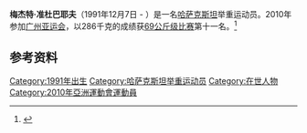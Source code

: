 '''梅杰特·准杜巴耶夫'''（1991年12月7日 -  ）是一名[[哈萨克斯坦|哈萨克斯坦]]举重运动员。2010年参加[[广州亚运会|广州亚运会]]，以286千克的成绩获[[2010年亚洲运动会举重比赛_-_男子69公斤级|69公斤级比赛]]第十一名。<ref>{{cite web|url=http://www.gz2010.cn/info/CHN_CHN/ZB/ZBB101A_WL@@@@@@@@@@@@@@@CHN_number=237666.html | language=zh-hans | title=梅杰特·准杜巴耶夫 - 简历  |publisher=2010年广州亚运会官方网站 |accessdate=2011-06-27 }}</ref>
==参考资料==
<references />

[[Category:1991年出生|Category:1991年出生]]
[[Category:哈萨克斯坦举重运动员|Category:哈萨克斯坦举重运动员]]
[[Category:在世人物|Category:在世人物]]
[[Category:2010年亞洲運動會運動員|Category:2010年亞洲運動會運動員]]